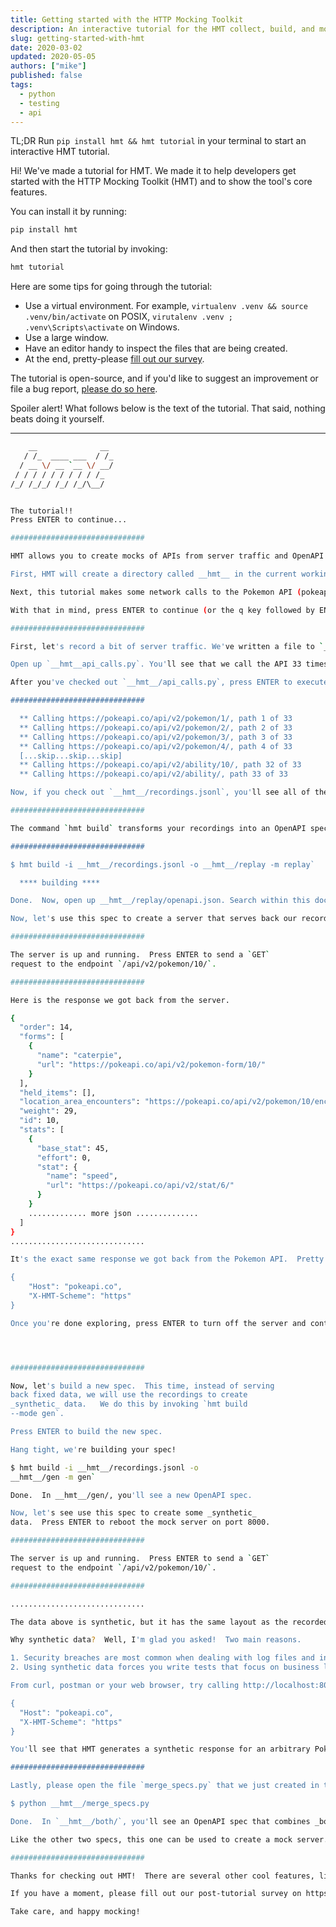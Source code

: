 ```yaml
---
title: Getting started with the HTTP Mocking Toolkit
description: An interactive tutorial for the HMT collect, build, and mock workflow.
slug: getting-started-with-hmt
date: 2020-03-02
updated: 2020-05-05
authors: ["mike"]
published: false
tags:
  - python
  - testing
  - api
---
```


TL;DR Run `pip install hmt && hmt tutorial` in your terminal to start an interactive HMT tutorial.

Hi! We've made a tutorial for HMT. We made it to help developers get started with the HTTP Mocking Toolkit (HMT) and to show the tool's core features.

You can install it by running:

```bash
pip install hmt
```

And then start the tutorial by invoking:

```bash
hmt tutorial
```

Here are some tips for going through the tutorial:

- Use a virtual environment. For example, `virtualenv .venv && source .venv/bin/activate` on POSIX, `virutalenv .venv ; .venv\Scripts\activate` on Windows.
- Use a large window.
- Have an editor handy to inspect the files that are being created.
- At the end, pretty-please [fill out our survey](https://hmt.typeform.com/to/FpRakX).

The tutorial is open-source, and if you'd like to suggest an improvement or file a bug report, [please do so here](https://github.com/meeshkan/hmt-tutorial).

Spoiler alert! What follows below is the text of the tutorial. That said, nothing beats doing it yourself.

---

```bash
    __              __
   / /_  ____ ___  / /_
  / __ \/ __ `__ \/ __/
 / / / / / / / / / /_
/_/ /_/_/ /_/ /_/\__/


The tutorial!!
Press ENTER to continue...

##############################

HMT allows you to create mocks of APIs from server traffic and OpenAPI specs.  To start, we'll record some server traffic.  But before we get started, there are a few things you should know.

First, HMT will create a directory called __hmt__ in the current working directory. Don't put anything special in there, as it may get overwritten by this tutorial!

Next, this tutorial makes some network calls to the Pokemon API (pokeapi.co).  Please make sure you have a working internet connection.

With that in mind, press ENTER to continue (or the q key followed by ENTER to quit):

##############################

First, let's record a bit of server traffic. We've written a file to `__hmt__/api_calls.py` to make our recordings.  HMT expects recordings to be in the http-types format, so we'll use that.

Open up `__hmt__api_calls.py`. You'll see that we call the API 33 times using HMT as a forward proxy.

After you've checked out `__hmt__/api_calls.py`, press ENTER to execute the script!

##############################

  ** Calling https://pokeapi.co/api/v2/pokemon/1/, path 1 of 33
  ** Calling https://pokeapi.co/api/v2/pokemon/2/, path 2 of 33
  ** Calling https://pokeapi.co/api/v2/pokemon/3/, path 3 of 33
  ** Calling https://pokeapi.co/api/v2/pokemon/4/, path 4 of 33
  [...skip...skip...skip]
  ** Calling https://pokeapi.co/api/v2/ability/10/, path 32 of 33
  ** Calling https://pokeapi.co/api/v2/ability/, path 33 of 33

Now, if you check out `__hmt__/recordings.jsonl`, you'll see all of the recorded server traffic. Press ENTER to continue.

##############################

The command `hmt build` transforms your recordings into an OpenAPI spec.  The `replay` flag tells HMT to build a spec that's identical to the recorded traffic. Press ENTER to invoke `hmt build` in `replay` mode.

##############################

$ hmt build -i __hmt__/recordings.jsonl -o __hmt__/replay -m replay`

  **** building ****

Done.  Now, open up __hmt__/replay/openapi.json. Search within this document for `/api/v2/pokemon/10/:`.  This is a translation of the `GET` request you got from the Pokemon API into OpenAPI.

Now, let's use this spec to create a server that serves back our recordings.  Press ENTER to boot up the mock server.

##############################

The server is up and running.  Press ENTER to send a `GET`
request to the endpoint `/api/v2/pokemon/10/`.

##############################

Here is the response we got back from the server.

{
  "order": 14,
  "forms": [
    {
      "name": "caterpie",
      "url": "https://pokeapi.co/api/v2/pokemon-form/10/"
    }
  ],
  "held_items": [],
  "location_area_encounters": "https://pokeapi.co/api/v2/pokemon/10/encounters",
  "weight": 29,
  "id": 10,
  "stats": [
    {
      "base_stat": 45,
      "effort": 0,
      "stat": {
        "name": "speed",
        "url": "https://pokeapi.co/api/v2/stat/6/"
      }
    }
    ............. more json ..............
  ]
}
..............................

It's the exact same response we got back from the Pokemon API.  Pretty cool, huh?  You can try the same thing. From curl, Postman or your web browser, try calling endpoints like http://localhost:8000/api/v2/ability/ or http://localhost:8000/api/v2/type/2/.  When doing so, make sure to set the following headers:

{
    "Host": "pokeapi.co",
    "X-HMT-Scheme": "https"
}

Once you're done exploring, press ENTER to turn off the server and continue.




##############################

Now, let's build a new spec.  This time, instead of serving
back fixed data, we will use the recordings to create
_synthetic_ data.   We do this by invoking `hmt build
--mode gen`.

Press ENTER to build the new spec.

Hang tight, we're building your spec!

$ hmt build -i __hmt__/recordings.jsonl -o
__hmt__/gen -m gen`

Done.  In __hmt__/gen/, you'll see a new OpenAPI spec.

Now, let's see use this spec to create some _synthetic_
data.  Press ENTER to reboot the mock server on port 8000.

##############################

The server is up and running.  Press ENTER to send a `GET`
request to the endpoint `/api/v2/pokemon/10/`.

##############################

..............................

The data above is synthetic, but it has the same layout as the recorded data.

Why synthetic data?  Well, I'm glad you asked!  Two main reasons.

1. Security breaches are most common when dealing with log files and in test environments.  So, when testing, you never want to use real data if possible.
2. Using synthetic data forces you write tests that focus on business logic rather than focusing on the content of fixtures, which is (in our opinion) a cleaner way to do testing.

From curl, postman or your web browser, try calling http://localhost:8000/api/v2/pokemon/\{id\}/ , where `\{id\}` is _any_ positive integer. And when doing so, make sure to set following two headers:

{
  "Host": "pokeapi.co",
  "X-HMT-Scheme": "https"
}

You'll see that HMT generates a synthetic response for an arbitrary Pokemon. Once you're done exploring, press ENTER to continue.

##############################

Lastly, please open the file `merge_specs.py` that we just created in the HMT directory. It's a script that merges together the two OpenAPI specs - replay and gen - created by HMT.  After you've looed at it, press ENTER to execute it.

$ python __hmt__/merge_specs.py

Done.  In `__hmt__/both/`, you'll see an OpenAPI spec that combines _both_ the fixutres from `__hmt__/replay/openapi.json` and the synthetic spec from `__hmt__/replay/openapi.json`.

Like the other two specs, this one can be used to create a mock server.  Try it yourself!  After this tutorial, run `hmt mock -i __hmt__/both -r`, making sure to set the same headers as before, and see how the server responds.  Press ENTER to continue.

##############################

Thanks for checking out HMT!  There are several other cool features, like callbacks to implement stateful logic and various connectors from libraries and platforms like Express and Kong.

If you have a moment, please fill out our post-tutorial survey on https://hmt.typeform.com/to/FpRakX.  In addition to helping us improve HMT, it will help us improve this and other tutorials.

Take care, and happy mocking!
```
